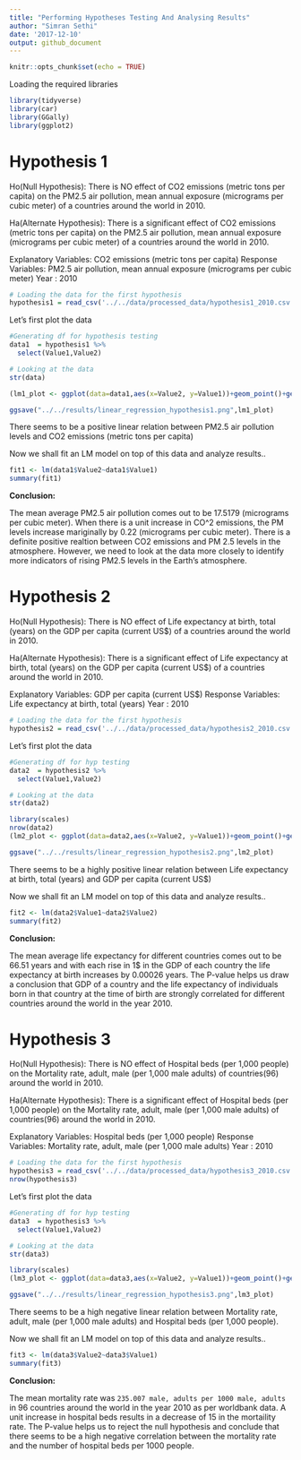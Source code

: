 ```yaml
---
title: "Performing Hypotheses Testing And Analysing Results"
author: "Simran Sethi"
date: '2017-12-10'
output: github_document
---
```


```r
knitr::opts_chunk$set(echo = TRUE)
```

Loading the required libraries
```r
library(tidyverse)
library(car)
library(GGally)
library(ggplot2)
```


# Hypothesis 1 

Ho(Null Hypothesis): There is NO effect of CO2 emissions (metric tons per capita) on the  PM2.5 air pollution, mean annual exposure (micrograms per cubic meter) of a countries around the world in 2010.

Ha(Alternate Hypothesis): There is a significant effect of CO2 emissions (metric tons per capita) on the  PM2.5 air pollution, mean annual exposure (micrograms per cubic meter) of a countries around the world in 2010.

Explanatory Variables: CO2 emissions (metric tons per capita)
Response Variables:  PM2.5 air pollution, mean annual exposure (micrograms per cubic meter)
Year : 2010


```r
# Loading the data for the first hypothesis
hypothesis1 = read_csv('../../data/processed_data/hypothesis1_2010.csv')
```

Let's first plot the data
```r
#Generating df for hypothesis testing
data1  = hypothesis1 %>% 
  select(Value1,Value2)

# Looking at the data
str(data)
```

```r
(lm1_plot <- ggplot(data=data1,aes(x=Value2, y=Value1))+geom_point()+geom_smooth(method="lm",se=FALSE) + xlab("PM2.5 air pollution, mean annual exposure (micrograms per cubic meter)") + ylab("CO2 emissions (metric tons per capita)") + ggtitle("PM2.5 air pollution vs CO^2 emissions for 219 countries in 2010"))

ggsave("../../results/linear_regression_hypothesis1.png",lm1_plot)
```

There seems to be a positive linear relation between PM2.5 air pollution levels and CO2 emissions (metric tons per capita)

Now we shall fit an LM model on top of this data and analyze results..

```r
fit1 <- lm(data1$Value2~data1$Value1)
summary(fit1)
```

**Conclusion:**

The mean average PM2.5 air pollution comes out to be 17.5179 (micrograms per cubic meter). When there is a unit increase in CO^2 emissions, the PM levels increase mariginally by 0.22 (micrograms per cubic meter). There is a definite positive realtion between CO2 emissions and PM 2.5 levels in the atmosphere. However, we need to look at the data more closely to identify more indicators of rising PM2.5 levels in the Earth's atmosphere. 

# Hypothesis 2 

Ho(Null Hypothesis): There is NO effect of Life expectancy at birth, total (years)
 on the  GDP per capita (current US$) of a countries around the world in 2010.

Ha(Alternate Hypothesis): There is a significant effect of Life expectancy at birth, total (years)
 on the  GDP per capita (current US$) of a countries around the world in 2010.

Explanatory Variables:  GDP per capita (current US$)
Response Variables:  Life expectancy at birth, total (years)
Year : 2010


```r
# Loading the data for the first hypothesis
hypothesis2 = read_csv('../../data/processed_data/hypothesis2_2010.csv')
```

Let's first plot the data
```r
#Generating df for hyp testing
data2  = hypothesis2 %>% 
  select(Value1,Value2)

# Looking at the data
str(data2)
```

```r
library(scales)
nrow(data2)
(lm2_plot <- ggplot(data=data2,aes(x=Value2, y=Value1))+geom_point()+geom_smooth(method="lm",se=FALSE) + ylab("Life expectancy at birth, total (years)") + xlab("GDP per capita (current US$)") + ggtitle("Life expectancy at birth, total (years) vs GDP per capita (current US$) for 221 countries in 2010")) + scale_x_log10(labels = dollar_format())

ggsave("../../results/linear_regression_hypothesis2.png",lm2_plot)
```

There seems to be a highly positive linear relation between Life expectancy at birth, total (years) and GDP per capita (current US$) 

Now we shall fit an LM model on top of this data and analyze results..

```r
fit2 <- lm(data2$Value1~data2$Value2)
summary(fit2)
```

**Conclusion:**

The mean average life expectancy for different countries comes out to be 66.51 years and with each rise in 1$ in the GDP of each country the life expectancy at birth increases by 0.00026 years. The P-value helps us draw a conclusion that GDP of a country and the life expectancy of individuals born in that country at the time of birth are strongly correlated for different countries around the world in the year 2010.


# Hypothesis 3 

Ho(Null Hypothesis): There is NO effect of Hospital beds (per 1,000 people)
 on the Mortality rate, adult, male (per 1,000 male adults) of countries(96) around the world in 2010.

Ha(Alternate Hypothesis): There is a significant effect of Hospital beds (per 1,000 people)
 on the Mortality rate, adult, male (per 1,000 male adults) of countries(96) around the world in 2010.

Explanatory Variables:  Hospital beds (per 1,000 people)
Response Variables:  Mortality rate, adult, male (per 1,000 male adults)
Year : 2010


```r
# Loading the data for the first hypothesis
hypothesis3 = read_csv('../../data/processed_data/hypothesis3_2010.csv')
nrow(hypothesis3)
```

Let's first plot the data
```r
#Generating df for hyp testing
data3  = hypothesis3 %>% 
  select(Value1,Value2)

# Looking at the data
str(data3)
```

```r
library(scales)
(lm3_plot <- ggplot(data=data3,aes(x=Value2, y=Value1))+geom_point()+geom_smooth(method="lm",se=FALSE) + ylab("Mortality rate, adult, male (per 1,000 male adults)") + xlab("Hospital beds (per 1,000 people)") + ggtitle("Mortality rate, adult, male (per 1,000 male adults) vs Hospital beds (per 1,000 people) for 96 countries in 2010"))

ggsave("../../results/linear_regression_hypothesis3.png",lm3_plot)
```

There seems to be a high negative linear relation between Mortality rate, adult, male (per 1,000 male adults) and Hospital beds (per 1,000 people).

Now we shall fit an LM model on top of this data and analyze results..

```r
fit3 <- lm(data3$Value2~data3$Value1)
summary(fit3)
```

**Conclusion:**

The mean mortality rate was `235.007 male, adults per 1000 male, adults` in 96 countries around the world in the year 2010 as per worldbank data. A unit increase in hospital beds results in a decrease of 15 in the mortaility rate. The P-value helps us to reject the null hypothesis and conclude that there seems to be a high negative correlation between the mortality rate and the number of hospital beds per 1000 people.






